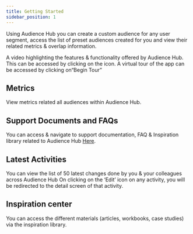 ```yaml
---
title: Getting Started
sidebar_position: 1
---
```


<head>
  <title>Audience Hub</title>
  <meta
    name="description"
    content="Once an app is created by the Ionic CLI, the next step is to start building out features and components. Learn how to create scaffolding for Ionic web apps."
  />
</head>

Using Audience Hub you can create a custom audience for any user segment, access the list of preset audiences created for you and view their related metrics & overlap information.

A video highlighting the features & functionality offered by Audience Hub. This can be accessed by clicking on the icon. A virtual tour of the app can be accessed by clicking on“Begin Tour”

## Metrics

View metrics related all audiences within Audience Hub.

## Support Documents and FAQs

You can access & navigate to support documentation, FAQ & Inspiration library related to Audience Hub [Here](https://supportdocs.vuetag.ai/docs/Audience%20Hub/Audience%20listing).

## Latest Activities

You can view the list of 50 latest changes done by you & your colleagues across Audience Hub
On clicking on the ‘Edit’ icon on any activity, you will be redirected to the detail screen of that activity.

## Inspiration center

You can access the different materials (articles, workbooks, case studies) via the inspiration library.

